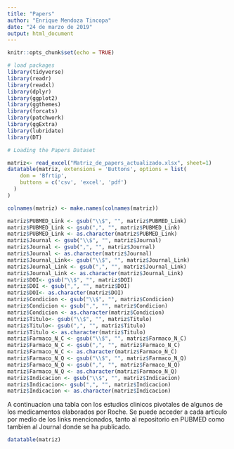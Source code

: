```yaml
---
title: "Papers"
author: "Enrique Mendoza Tincopa"
date: "24 de marzo de 2019"
output: html_document
---
```


```r
knitr::opts_chunk$set(echo = TRUE)

# load packages
library(tidyverse)
library(readr)
library(readxl)
library(dplyr)
library(ggplot2)
library(ggthemes)
library(forcats)
library(patchwork)
library(ggExtra)
library(lubridate)
library(DT)

# Loading the Papers Dataset

matriz<- read_excel("Matriz_de_papers_actualizado.xlsx", sheet=1)
datatable(matriz, extensions = 'Buttons', options = list(
    dom = 'Bfrtip',
    buttons = c('csv', 'excel', 'pdf')
  )
)


```


```r

colnames(matriz) <- make.names(colnames(matriz))

matriz$PUBMED_Link <- gsub("\\$", "", matriz$PUBMED_Link)
matriz$PUBMED_Link <- gsub(",", "", matriz$PUBMED_Link)
matriz$PUBMED_Link <- as.character(matriz$PUBMED_Link)
matriz$Journal <- gsub("\\$", "", matriz$Journal)
matriz$Journal <- gsub(",", "", matriz$Journal)
matriz$Journal <- as.character(matriz$Journal)
matriz$Journal_Link<- gsub("\\$", "", matriz$Journal_Link)
matriz$Journal_Link <- gsub(",", "", matriz$Journal_Link)
matriz$Journal_Link <- as.character(matriz$Journal_Link)
matriz$DOI<- gsub("\\$", "", matriz$DOI)
matriz$DOI <- gsub(",", "", matriz$DOI)
matriz$DOI<- as.character(matriz$DOI)
matriz$Condicion <- gsub("\\$", "", matriz$Condicion)
matriz$Condicion <- gsub(",", "", matriz$Condicion)
matriz$Condicion <- as.character(matriz$Condicion)
matriz$Titulo<- gsub("\\$", "", matriz$Titulo)
matriz$Titulo<- gsub(",", "", matriz$Titulo)
matriz$Titulo <- as.character(matriz$Titulo)
matriz$Farmaco_N_C <- gsub("\\$", "", matriz$Farmaco_N_C)
matriz$Farmaco_N_C <- gsub(",", "", matriz$Farmaco_N_C)
matriz$Farmaco_N_C <- as.character(matriz$Farmaco_N_C)
matriz$Farmaco_N_Q <- gsub("\\$", "", matriz$Farmaco_N_Q)
matriz$Farmaco_N_Q <- gsub(",", "", matriz$Farmaco_N_Q)
matriz$Farmaco_N_Q <- as.character(matriz$Farmaco_N_Q)
matriz$Indicacion <- gsub("\\$", "", matriz$Indicacion)
matriz$Indicacion<- gsub(",", "", matriz$Indicacion)
matriz$Indicacion <- as.character(matriz$Indicacion)
```


A continuacion una tabla con los estudios clinicos pivotales de algunos de los medicamentos elaborados por Roche. Se puede acceder a cada articulo por medio de los links mencionados, tanto al repositorio en PUBMED como tambien al Journal donde se ha publicado.


```r
datatable(matriz)
```

